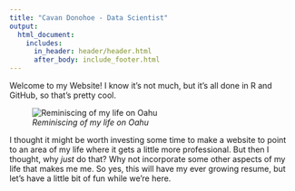 ```yaml
---
title: "Cavan Donohoe - Data Scientist"
output:
  html_document:
    includes:
      in_header: header/header.html
      after_body: include_footer.html
---
```



Welcome to my Website! I know it's not much, but it's all done in R and GitHub, so that's pretty cool.

![*Reminiscing of my life on Oahu*](images/China Walls Sunset.jpg)

I thought it might be worth investing some time to make a website to point to an area of my life where it gets a little more professional. But then I thought, why *just* do that? Why not incorporate some other aspects of my life that makes me me. So yes, this will have my ever growing resume, but let's have a little bit of fun while we're here.

